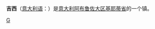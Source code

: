 {{Infobox Settlement
| name = 吉西<br/>Gissi
| image_skyline = 
| imagesize = 
| image_caption = 
| image_flag = 
| image_shield = 
| pushpin_map = Italy
| pushpin_label_position = bottom
| subdivision_type = 国家
| subdivision_name = {{ITA}}
| subdivision_type1 = [[意大利行政区划|大区]]
| subdivision_name1 = [[阿布鲁佐大区|阿布鲁佐大区]]
| subdivision_type2 = [[意大利行政区划|省]]
| subdivision_name2 =  [[基耶蒂省|基耶蒂省]]
| elevation_m = 499
| elevation_ft = 
| area_total_km2 = 36
| population_as_of = 2004年
| population_total = 3050
| population_density_km2 = auto
| timezone = [[CET|CET]]
| utc_offset = +1
| timezone_DST = 
| utc_offset_DST = 
| latd = 42
| latm = 01
| lats = 
| latNS = N
| longd = 14
| longm = 33
| longs = 
| longEW = E
| website =  
}}
'''吉西'''（[[意大利语|意大利语]]：'''{{lang|it|Gissi}}'''）是[[意大利|意大利]][[阿布鲁佐大区|阿布鲁佐大区]][[基耶蒂省|基耶蒂省]]的一个镇。

{{Italy-geo-stub}}
{{Province of Chieti}}

[[Category:基耶蒂省市镇|G]]